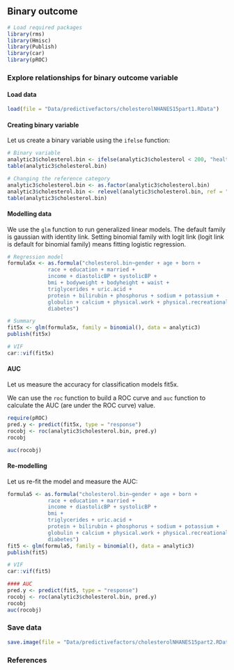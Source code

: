 ## Binary outcome {.unnumbered}

```r
# Load required packages
library(rms)
library(Hmisc)
library(Publish)
library(car)
library(pROC)
```

### Explore relationships for binary outcome variable

#### Load data

```r
load(file = "Data/predictivefactors/cholesterolNHANES15part1.RData")
```

#### Creating binary variable

Let us create a binary variable using the `ifelse` function:

```r
# Binary variable
analytic3$cholesterol.bin <- ifelse(analytic3$cholesterol < 200, "healthy", "unhealthy")
table(analytic3$cholesterol.bin)

# Changing the reference category
analytic3$cholesterol.bin <- as.factor(analytic3$cholesterol.bin)
analytic3$cholesterol.bin <- relevel(analytic3$cholesterol.bin, ref = "unhealthy")
table(analytic3$cholesterol.bin)
```

#### Modelling data

::: callout-tip
We use the `glm` function to run generalized linear models. The default family is gaussian with identity link. Setting binomial family with logit link (logit link is default for binomial family) means fitting logistic regression.
:::

```r
# Regression model
formula5x <- as.formula("cholesterol.bin~gender + age + born + 
             race + education + married + 
             income + diastolicBP + systolicBP + 
             bmi + bodyweight + bodyheight + waist +  
             triglycerides + uric.acid + 
             protein + bilirubin + phosphorus + sodium + potassium + 
             globulin + calcium + physical.work + physical.recreational + 
             diabetes")

# Summary
fit5x <- glm(formula5x, family = binomial(), data = analytic3)
publish(fit5x)

# VIF
car::vif(fit5x)
```

#### AUC

Let us measure the accuracy for classification models fit5x.

::: callout-tip
We can use the `roc` function to build a ROC curve and `auc` function to calculate the AUC (are under the ROC curve) value.
:::

```r
require(pROC)
pred.y <- predict(fit5x, type = "response")
rocobj <- roc(analytic3$cholesterol.bin, pred.y)
rocobj

auc(rocobj)
```

#### Re-modelling

Let us re-fit the model and measure the AUC:

```r
formula5 <- as.formula("cholesterol.bin~gender + age + born + 
             race + education + married + 
             income + diastolicBP + systolicBP + 
             bmi +
             triglycerides + uric.acid + 
             protein + bilirubin + phosphorus + sodium + potassium + 
             globulin + calcium + physical.work + physical.recreational + 
             diabetes")
fit5 <- glm(formula5, family = binomial(), data = analytic3)
publish(fit5)

# VIF
car::vif(fit5)
```

```r
#### AUC
pred.y <- predict(fit5, type = "response")
rocobj <- roc(analytic3$cholesterol.bin, pred.y)
rocobj
auc(rocobj)
```

### Save data

```r
save.image(file = "Data/predictivefactors/cholesterolNHANES15part2.RData")
```

### References
